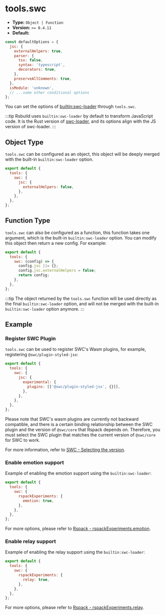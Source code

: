 # tools.swc

- **Type:** `Object | Function`
- **Version:** `>= 0.4.11`
- **Default:**

```js
const defaultOptions = {
  jsc: {
    externalHelpers: true,
    parser: {
      tsx: false,
      syntax: 'typescript',
      decorators: true,
    },
    preserveAllComments: true,
  },
  isModule: 'unknown',
  // ...some other conditional options
};
```

You can set the options of [builtin:swc-loader](https://rspack.dev/guide/features/builtin-swc-loader) through `tools.swc`.

:::tip
Rsbuild uses `builtin:swc-loader` by default to transform JavaScript code. It is the Rust version of [swc-loader](https://github.com/swc-project/pkgs/tree/main/packages/swc-loader), and its options align with the JS version of swc-loader.
:::

## Object Type

`tools.swc` can be configured as an object, this object will be deeply merged with the built-in `builtin:swc-loader` option.

```js
export default {
  tools: {
    swc: {
      jsc: {
        externalHelpers: false,
      },
    },
  },
};
```

## Function Type

`tools.swc` can also be configured as a function, this function takes one argument, which is the built-in `builtin:swc-loader` option. You can modify this object then return a new config. For example:

```js
export default {
  tools: {
    swc: (config) => {
      config.jsc ||= {};
      config.jsc.externalHelpers = false;
      return config;
    },
  },
};
```

:::tip
The object returned by the `tools.swc` function will be used directly as the final `builtin:swc-loader` option, and will not be merged with the built-in `builtin:swc-loader` option anymore.
:::

## Example

### Register SWC Plugin

`tools.swc` can be used to register SWC's Wasm plugins, for example, registering `@swc/plugin-styled-jsx`:

```js
export default {
  tools: {
    swc: {
      jsc: {
        experimental: {
          plugins: [['@swc/plugin-styled-jsx', {}]],
        },
      },
    },
  },
};
```

Please note that SWC's wasm plugins are currently not backward compatible, and there is a certain binding relationship between the SWC plugin and the version of `@swc/core` that Rspack depends on. Therefore, you must select the SWC plugin that matches the current version of `@swc/core` for SWC to work.

For more information, refer to [SWC - Selecting the version](https://swc.rs/docs/plugin/selecting-swc-core).

### Enable emotion support

Example of enabling the emotion support using the `builtin:swc-loader`:

```js
export default {
  tools: {
    swc: {
      rspackExperiments: {
        emotion: true,
      },
    },
  },
};
```

For more options, please refer to [Rspack - rspackExperiments.emotion](https://rspack.dev/guide/features/builtin-swc-loader#rspackexperimentsemotion).

### Enable relay support

Example of enabling the relay support using the `builtin:swc-loader`:

```js
export default {
  tools: {
    swc: {
      rspackExperiments: {
        relay: true,
      },
    },
  },
};
```

For more options, please refer to [Rspack - rspackExperiments.relay](https://rspack.dev/guide/features/builtin-swc-loader#rspackexperimentsrelay).
